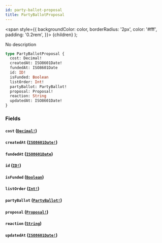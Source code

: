 ```yaml
---
id: party-ballot-proposal
title: PartyBallotProposal
---
```


<span
style={{
      backgroundColor: color,
      borderRadius: '2px',
      color: '#fff',
      padding: '0.2rem',
    }}>
{children}
</span>
);

No description

```graphql
type PartyBallotProposal {
  cost: Decimal!
  createdAt: ISO8601Date!
  fundedAt: ISO8601Date
  id: ID!
  isFunded: Boolean
  listOrder: Int!
  partyBallot: PartyBallot!
  proposal: Proposal!
  reaction: String
  updatedAt: ISO8601Date!
}
```

### Fields

#### `cost` ([`Decimal!`](/docs/api/scalars/decimal))

#### `createdAt` ([`ISO8601Date!`](/docs/api/scalars/iso-8601-date))

#### `fundedAt` ([`ISO8601Date`](/docs/api/scalars/iso-8601-date))

#### `id` ([`ID!`](/docs/api/scalars/id))

#### `isFunded` ([`Boolean`](/docs/api/scalars/boolean))

#### `listOrder` ([`Int!`](/docs/api/scalars/int))

#### `partyBallot` ([`PartyBallot!`](/docs/api/objects/party-ballot))

#### `proposal` ([`Proposal!`](/docs/api/objects/proposal))

#### `reaction` ([`String`](/docs/api/scalars/string))

#### `updatedAt` ([`ISO8601Date!`](/docs/api/scalars/iso-8601-date))
